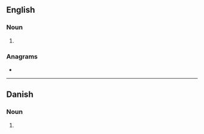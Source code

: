{{also|Campers}}
==English==

===Noun===
{{head|en|noun plural form}}

# {{plural of|camper|lang=en}}

===Anagrams===
* {{anagrams|en|a=acemprs|scamper}}

----

==Danish==

===Noun===
{{head|da|noun form|g=c}}

# {{genitive singular indefinite of|camper|lang=da}}